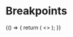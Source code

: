 <!-- palette.mdx -->


# Breakpoints

<Meta title="Designtokens" />

<Canvas>
  <Story
    name="Breakpoints"
    parameters={{
      design: [
        {
          name: 'Containers & Breakpoints',
          type: 'figma',
          url: 'https://www.figma.com/file/nuVtE8FTaeGVs6eZQbEzyM/Funksjonelle-beskrivelser---eksempler?node-id=9157%3A15029',
        },
      ],
    }}
  >
    {() => {
      return (
        <>
          <TokensList tokenType={'breakpoints'} />
        </>
      );
    }}
  </Story>
</Canvas>
